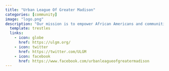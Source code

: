 ```yaml
---
title: "Urban League Of Greater Madison"
categories: [community]
image: "logo.png"
description: "Our mission is to empower African Americans and communities for success in the 21st Century."
  template: trestles
  links:
    - icon: globe
      href: https://ulgm.org/
    - icon: twitter 
      href: https://twitter.com/ULGM
    - icon: facebook
      href: https://www.facebook.com/urbanleagueofgreatermadison
---
```


